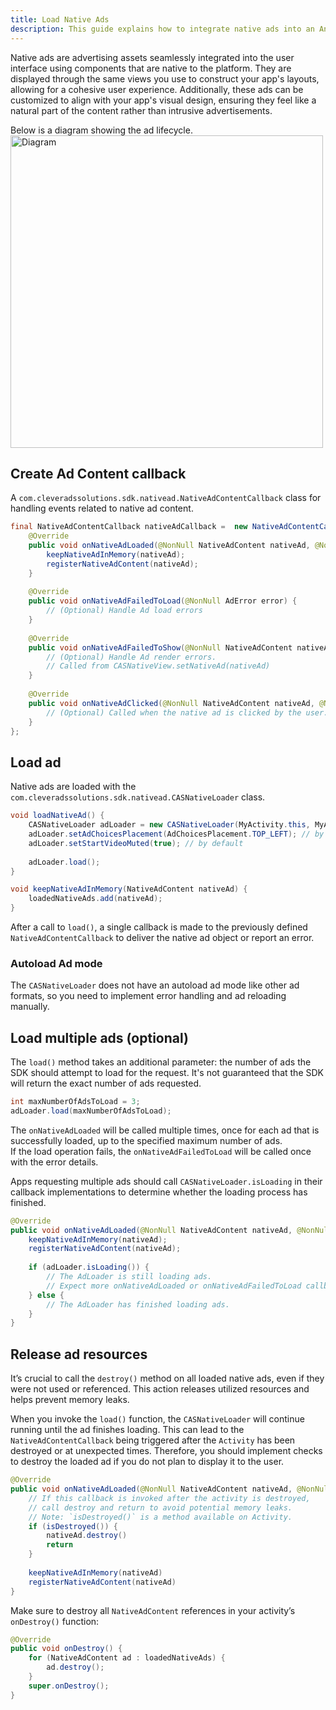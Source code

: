 ```yaml
---
title: Load Native Ads
description: This guide explains how to integrate native ads into an Android app.
---
```


Native ads are advertising assets seamlessly integrated into the user interface using components that are native to the platform.
They are displayed through the same views you use to construct your app's layouts, allowing for a cohesive user experience. 
Additionally, these ads can be customized to align with your app's visual design, ensuring they feel like a natural part of the content rather than intrusive advertisements.

Below is a diagram showing the ad lifecycle.
<Image zoom src="/assets/Lifecycle-Native-Ad.png" alt="Diagram" height="500" />


## Create Ad Content callback
A `com.cleveradssolutions.sdk.nativead.NativeAdContentCallback` class for handling events related to native ad content.  

```java
final NativeAdContentCallback nativeAdCallback =  new NativeAdContentCallback() {  
    @Override  
    public void onNativeAdLoaded(@NonNull NativeAdContent nativeAd, @NonNull AdContentInfo ad) {  
        keepNativeAdInMemory(nativeAd);  
        registerNativeAdContent(nativeAd);  
    }  
  
    @Override  
    public void onNativeAdFailedToLoad(@NonNull AdError error) {  
        // (Optional) Handle Ad load errors    
    }  
  
    @Override  
    public void onNativeAdFailedToShow(@NonNull NativeAdContent nativeAd, @NonNull AdError error) {  
        // (Optional) Handle Ad render errors.   
        // Called from CASNativeView.setNativeAd(nativeAd)   
    }  
  
    @Override  
    public void onNativeAdClicked(@NonNull NativeAdContent nativeAd, @NonNull AdContentInfo ad) {  
        // (Optional) Called when the native ad is clicked by the user.    
    }  
};
```

## Load ad
Native ads are loaded with the `com.cleveradssolutions.sdk.nativead.CASNativeLoader` class. 

```java
void loadNativeAd() {  
    CASNativeLoader adLoader = new CASNativeLoader(MyActivity.this, MyApplication.CAS_ID, nativeAdCallback);  
    adLoader.setAdChoicesPlacement(AdChoicesPlacement.TOP_LEFT); // by default  
    adLoader.setStartVideoMuted(true); // by default
  
    adLoader.load();  
}

void keepNativeAdInMemory(NativeAdContent nativeAd) {
    loadedNativeAds.add(nativeAd);
}
```
After a call to `load()`, a single callback is made to the previously defined `NativeAdContentCallback` to deliver the native ad object or report an error.

### Autoload Ad mode
The `CASNativeLoader` does not have an autoload ad mode like other ad formats, so you need to implement error handling and ad reloading manually.

## Load multiple ads (optional)
The `load()` method takes an additional parameter: the number of ads the SDK should attempt to load for the request. It's not guaranteed that the SDK will return the exact number of ads requested.
```java
int maxNumberOfAdsToLoad = 3;
adLoader.load(maxNumberOfAdsToLoad);
```

The `onNativeAdLoaded` will be called multiple times, once for each ad that is successfully loaded, up to the specified maximum number of ads.  
If the load operation fails, the `onNativeAdFailedToLoad` will be called once with the error details.

Apps requesting multiple ads should call `CASNativeLoader.isLoading` in their callback implementations to determine whether the loading process has finished.
```java
@Override  
public void onNativeAdLoaded(@NonNull NativeAdContent nativeAd, @NonNull AdContentInfo ad) {  
    keepNativeAdInMemory(nativeAd);
    registerNativeAdContent(nativeAd);
    
    if (adLoader.isLoading()) {
        // The AdLoader is still loading ads.
        // Expect more onNativeAdLoaded or onNativeAdFailedToLoad callbacks.
    } else {
        // The AdLoader has finished loading ads.
    }   
} 
```

## Release ad resources
It’s crucial to call the `destroy()` method on all loaded native ads, even if they were not used or referenced. This action releases utilized resources and helps prevent memory leaks.

When you invoke the `load()` function, the `CASNativeLoader` will continue running until the ad finishes loading. This can lead to the `NativeAdContentCallback` being triggered after the `Activity` has been destroyed or at unexpected times. Therefore, you should implement checks to destroy the loaded ad if you do not plan to display it to the user.

```java
@Override  
public void onNativeAdLoaded(@NonNull NativeAdContent nativeAd, @NonNull AdContentInfo ad) {      
    // If this callback is invoked after the activity is destroyed,
    // call destroy and return to avoid potential memory leaks.
    // Note: `isDestroyed()` is a method available on Activity.
    if (isDestroyed()) {
        nativeAd.destroy()
        return
    }
    
    keepNativeAdInMemory(nativeAd)
    registerNativeAdContent(nativeAd)
}
```

Make sure to destroy all `NativeAdContent` references in your activity’s `onDestroy()` function:
```java
@Override
public void onDestroy() {
    for (NativeAdContent ad : loadedNativeAds) {
        ad.destroy();
    }
    super.onDestroy();
}
```
